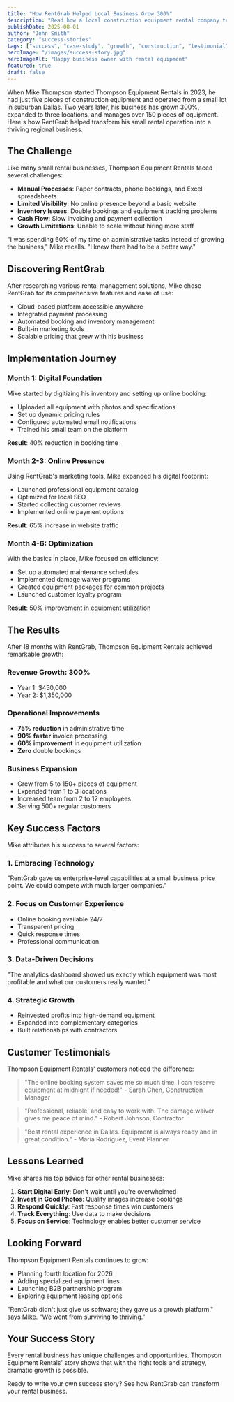 ```yaml
---
title: "How RentGrab Helped Local Business Grow 300%"
description: "Read how a local construction equipment rental company tripled their revenue using RentGrab's platform and smart business strategies."
publishDate: 2025-08-01
author: "John Smith"
category: "success-stories"
tags: ["success", "case-study", "growth", "construction", "testimonial"]
heroImage: "/images/success-story.jpg"
heroImageAlt: "Happy business owner with rental equipment"
featured: true
draft: false
---
```


When Mike Thompson started Thompson Equipment Rentals in 2023, he had just five pieces of construction equipment and operated from a small lot in suburban Dallas. Two years later, his business has grown 300%, expanded to three locations, and manages over 150 pieces of equipment. Here's how RentGrab helped transform his small rental operation into a thriving regional business.

## The Challenge

Like many small rental businesses, Thompson Equipment Rentals faced several challenges:

- **Manual Processes**: Paper contracts, phone bookings, and Excel spreadsheets
- **Limited Visibility**: No online presence beyond a basic website
- **Inventory Issues**: Double bookings and equipment tracking problems
- **Cash Flow**: Slow invoicing and payment collection
- **Growth Limitations**: Unable to scale without hiring more staff

"I was spending 60% of my time on administrative tasks instead of growing the business," Mike recalls. "I knew there had to be a better way."

## Discovering RentGrab

After researching various rental management solutions, Mike chose RentGrab for its comprehensive features and ease of use:

- Cloud-based platform accessible anywhere
- Integrated payment processing
- Automated booking and inventory management
- Built-in marketing tools
- Scalable pricing that grew with his business

## Implementation Journey

### Month 1: Digital Foundation

Mike started by digitizing his inventory and setting up online booking:

- Uploaded all equipment with photos and specifications
- Set up dynamic pricing rules
- Configured automated email notifications
- Trained his small team on the platform

**Result**: 40% reduction in booking time

### Month 2-3: Online Presence

Using RentGrab's marketing tools, Mike expanded his digital footprint:

- Launched professional equipment catalog
- Optimized for local SEO
- Started collecting customer reviews
- Implemented online payment options

**Result**: 65% increase in website traffic

### Month 4-6: Optimization

With the basics in place, Mike focused on efficiency:

- Set up automated maintenance schedules
- Implemented damage waiver programs
- Created equipment packages for common projects
- Launched customer loyalty program

**Result**: 50% improvement in equipment utilization

## The Results

After 18 months with RentGrab, Thompson Equipment Rentals achieved remarkable growth:

### Revenue Growth: 300%
- Year 1: $450,000
- Year 2: $1,350,000

### Operational Improvements
- **75% reduction** in administrative time
- **90% faster** invoice processing
- **60% improvement** in equipment utilization
- **Zero** double bookings

### Business Expansion
- Grew from 5 to 150+ pieces of equipment
- Expanded from 1 to 3 locations
- Increased team from 2 to 12 employees
- Serving 500+ regular customers

## Key Success Factors

Mike attributes his success to several factors:

### 1. Embracing Technology
"RentGrab gave us enterprise-level capabilities at a small business price point. We could compete with much larger companies."

### 2. Focus on Customer Experience
- Online booking available 24/7
- Transparent pricing
- Quick response times
- Professional communication

### 3. Data-Driven Decisions
"The analytics dashboard showed us exactly which equipment was most profitable and what our customers really wanted."

### 4. Strategic Growth
- Reinvested profits into high-demand equipment
- Expanded into complementary categories
- Built relationships with contractors

## Customer Testimonials

Thompson Equipment Rentals' customers noticed the difference:

> "The online booking system saves me so much time. I can reserve equipment at midnight if needed!" - Sarah Chen, Construction Manager

> "Professional, reliable, and easy to work with. The damage waiver gives me peace of mind." - Robert Johnson, Contractor

> "Best rental experience in Dallas. Equipment is always ready and in great condition." - Maria Rodriguez, Event Planner

## Lessons Learned

Mike shares his top advice for other rental businesses:

1. **Start Digital Early**: Don't wait until you're overwhelmed
2. **Invest in Good Photos**: Quality images increase bookings
3. **Respond Quickly**: Fast response times win customers
4. **Track Everything**: Use data to make decisions
5. **Focus on Service**: Technology enables better customer service

## Looking Forward

Thompson Equipment Rentals continues to grow:

- Planning fourth location for 2026
- Adding specialized equipment lines
- Launching B2B partnership program
- Exploring equipment leasing options

"RentGrab didn't just give us software; they gave us a growth platform," says Mike. "We went from surviving to thriving."

## Your Success Story

Every rental business has unique challenges and opportunities. Thompson Equipment Rentals' story shows that with the right tools and strategy, dramatic growth is possible.

Ready to write your own success story? See how RentGrab can transform your rental business.